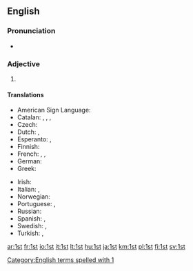 ==English==

===Pronunciation===
* {{audio|en-us-1st.ogg|Audio (US)}}

===Adjective===
{{en-adj|-}}

# {{abbreviation of|first}}

====Translations====
{{trans-top|abbreviation of "first"}}
* American Sign Language: {{t|ase|1@Side-PalmForward 1@Side-PalmBack}}
* Catalan: {{t|ca|1r|m}}, {{t|ca|1a|f}}, {{t|ca|1rs|m-p}}, {{t|ca|1es|f-p}}
* Czech: {{t|cs|1.}}
* Dutch: {{t|nl|1ste}}, {{t|nl|1e}}
* Esperanto: {{t|eo|1a}}, {{t|eo|1-a}}
* Finnish: {{t|fi|1.}}
* French: {{t+|fr|1er|m}}, {{t+|fr|1re|f}}, {{t|fr|1ère|f}}
* German: {{t+|de|1.}}
* Greek: {{t|el|1ος}}
{{trans-mid}}
* Irish: {{t|ga|1ú}}
* Italian: {{t|it|1º|m}}, {{t|it|1ª|f}}
* Norwegian: {{t|no|1.}}
* Portuguese: {{t|pt|1.º|m}}, {{t|pt|1.ª|f}}
* Russian: {{t|ru|1-ый|tr=pérvyj}}
* Spanish: {{t|es|1º|m}}, {{t|es|1ª|f}}
* Swedish: {{t+|sv|1:a}}, {{t+|sv|1:e}}
* Turkish: {{t|tr|1'inci}}, {{t|tr|1.}}
{{trans-bottom}}

[[Category:English terms spelled with 1]]

[[ar:1st]]
[[fr:1st]]
[[io:1st]]
[[it:1st]]
[[lt:1st]]
[[hu:1st]]
[[ja:1st]]
[[km:1st]]
[[pl:1st]]
[[fi:1st]]
[[sv:1st]]